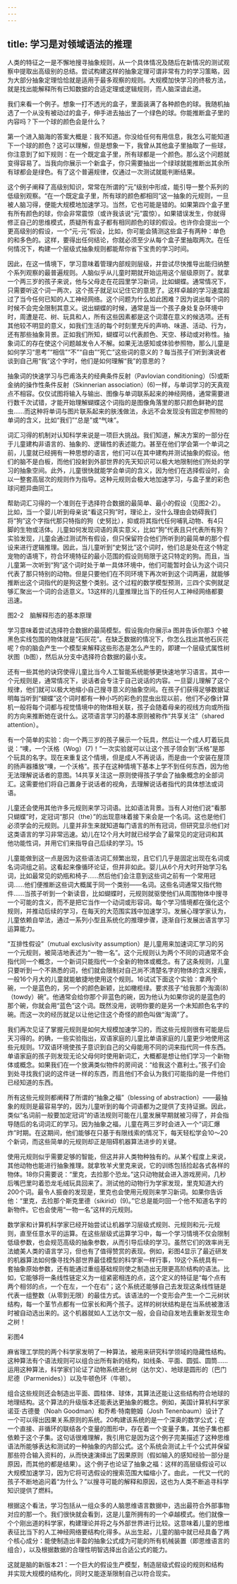 ```yaml
---
---
---
```

title: 学习是对领域语法的推理
---




人类的特征之一是不懈地搜寻抽象规则，从一个具体情况及随后在新情况的测试观察中提取出高级别的总结。尝试构建这样的抽象定理可谓非常有力的学习策略，因为大部分抽象定理恰恰就是适用于最多观察的规则。大规模加快学习的终极方法，就是找出能解释所有已知数据的合适定理或逻辑规则，而人脑深谙此道。

我们来看一个例子。想象一打不透光的盒子，里面装满了各种颜色的球。我随机抽选了一个从没有被动过的盒子，伸手进去抽出了一个绿色的球。你能推断盒子里的内容吗？下一个球的颜色会是什么？

第一个进入脑海的答案大概是：我不知道。你没给任何有用信息，我怎么可能知道下一个球的颜色？这可以理解，但是想象一下，我曾从其他盒子里抽取了一些球，你注意到了如下规则：在一个既定盒子里，所有球都是一个颜色。那么这个问题就变得容易了。当我向你展示一个新盒子，你只需要抽出一个绿球就能推断出其余所有球都会是绿色。有了这个普遍规律，仅通过一次测试就能判断结果。

这个例子阐释了高级别知识，常常在所谓的“元”级别中形成，能引导一整个系列的低级别观察。“在一个既定盒子里，所有球的颜色都相同”这一抽象的元规则，一旦被人脑习得，便能大规模地加速学习。当然，它也可能是错的。如果第四个盒子里有所有颜色的球，你会非常震惊（或许我该说“元”震惊）。如果错误发生，你就得修正自己的思维模式，质疑所有盒子都有相同颜色的球的假设。也许你会提出一个更高级别的假设，一个“元-元”假设，比如，你可能会猜测这些盒子有两种：单色的和多色的。这样，要得出任何结论，你就必须至少从每个盒子里抽取两次。在任何情况下，构建一个层级式抽象规则都能帮你省下宝贵的学习时间。

因此，在这一情境下，学习意味着管理内部规则层级，并尝试尽快推导出能归纳整个系列观察的最普遍规则。人脑似乎从儿童时期就开始运用这个层级原则了。就拿一个两三岁的孩子来说，他与父母走在花园里学习新词，比如蝴蝶。通常情况下，只需要听这个词一两次，这个孩子就足以记住它的意思了。这样卓越的学习速度超过了当今任何已知的人工神经网络。这个问题为什么如此困难？因为说出每个词的时候不会完全限制其意义。说出蝴蝶的时候，通常是当一个孩子身处复杂环境中时，周遭是花、树、玩具和人，所有这些因素都是这个词潜在意义的候选项。还有其他较不明显的意义，如我们生活的每个时刻里充斥的声响、味道、活动、行为，还有那些抽象背景。正如我们所知，蝴蝶可以代表颜色、天空、移动或对称性。抽象词汇的存在使这个问题越发令人不解。如果无法感知或体验参照物，那么儿童是如何学习“思考”“相信”“不”“自由”“死亡”这些词的意义的？每当孩子们听到演说者谈到自己用“我”这个字时，他们是如何理解“我”的意思的？

抽象词的快速学习与巴甫洛夫的经典条件反射（Pavlovian conditioning）(5)或斯金纳的操作性条件反射（Skinnerian association）(6)一样，与单词学习的天真观点不相容。仅仅试图将输入与输出、图像与单词联系起来的神经网络，通常需要进行数千次试错，才能开始理解蝴蝶这个词指的是图像角落里的那只颜色鲜艳的昆虫……而这种将单词与图片联系起来的肤浅做法，永远不会发现没有固定参照物的单词的含义，比如“我们”“总是”或“气味”。

词汇习得的机制对认知科学来说是一项巨大挑战。我们知道，解决方案的一部分在于儿童建构非语言的、抽象的、逻辑性的表述能力。甚至在他们学会第一个单词之前，儿童就已经拥有一种思想的语言，他们可以在其中建构并测试抽象的假设。他们的脑不是白板，而他们投射到外部世界的先天知识可以极大地限制他们所处的学习的抽象空间。此外，儿童很快就能学会单词的含义，因为他们在选择假设时，会以一整套高层次的规则作为指导。这种元规则会极大地加速学习，与盒子里的彩色球问题异曲同工。

帮助词汇习得的一个准则在于选择符合数据的最简单、最小的假设（见图2-2）。比如，当一个婴儿听到母亲说“看这只狗”时，理论上，没什么理由会妨碍我们将“狗”这个字指代那只特指的狗（史努比），抑或将其指代任何哺乳动物、有4只脚的生物或活体。儿童如何发现词语的真实意义，比如“狗”代表且只代表所有狗？实验发现，儿童会通过测试所有假设，但只保留符合他们所听到的最简单的那个假设来进行逻辑推理。因此，当儿童听到“史努比”这个词时，他们总是处在这个特定宠物的语境下，符合环境特征的最小范围的假设则局限于这只特定的狗。而且，当儿童第一次听到“狗”这个词时处于单一具体环境中，他们可能暂时会认为这个词只代表了那只特别的动物。但是只要他们在不同环境下再次听到这个词两遍，就能够推断出这个词指代的是狗这整个类别。这个过程的数学模型预测，三四个实例就足够汇聚出一个词的合适意义。13这样的儿童推理比当下的任何人工神经网络都要迅速。

图2-2　脑解释形态的基本原理

学习意味着尝试选择符合数据的最简模型。假设我向你展示a 图并告诉你那3 个被黑色实线包围的物体就是“石灰花”。在缺乏数据的情况下，你怎么找出其他石灰花呢？你的脑会产生一个模型来解释这些形态是怎么产生的，即建一个层级式属性树状图（b图），然后从分支中选择符合数据的最小支。



还有一些其他的诀窍使得儿童比当今人工智能系统能够更快速地学习语言。其中一个元规则是，通常情况下，说话者会专注于自己说话的内容。一旦婴儿理解了这个规律，他们就可以极大地缩小自己搜寻意义的抽象空间。在孩子们获得足够数据证明每当听到“蝴蝶”这个词时都有一种小巧的彩色的昆虫出现以前，他们不必像计算机一般将每个词都与视觉情境中的物体相关联，孩子会随着母亲的视线方向或所指的方向来推断她在说什么。这项语言学习的基本原则被称作“共享关注”（shared attention）。

有一个简单的实验：向一个两三岁的孩子展示一个玩具，然后让一个成人盯着玩具说：“噢，一个沃格（Wog）(7)！”一次实验就可以让这个孩子领会到“沃格”是那个玩具的名字。现在来重复这个情境，但是成人不再说话，而是由一个安装在屋顶的扬声器播放“噢，一个沃格”。孩子在这种情境下基本上学不到任何东西，因为他无法理解说话者的意图。14共享关注这一原则使得孩子学会了抽象概念的全部词汇。这需要他们将自己置身于说话者的视角，去理解说话者指代的具体想法或词语。

儿童还会使用其他许多元规则来学习词语。比如语法背景。当有人对他们说“看那只蝴蝶”时，定冠词“那只（the）”的出现意味着接下来会是一个名词。这也是他们必须学会的元规则。儿童并非生来就知道每门语言的所有冠词，但研究显示他们对这类语言的学习非常迅速。幼儿在12个月大时就已经学会了最常见的定冠词和其他功能性词，并用它们来指导自己后续的学习。15

儿童能做到这一点是因为这些语法词汇频繁出现，且它们几乎是固定出现在名词或名词词组之前。这看起来像循环论证，但并非如此。婴儿从6个月大时开始学习名词，比如最常见的奶瓶和椅子……然后他们会注意到这些词之前有一个常用冠词……他们便推断这些词大概属于同一个类别——名词。这些名词通常又指代物件……当孩子听到一个新读音，比如蝴蝶时，元规则就驱使他们从周围物体中搜寻一个可能的含义，而不是把它当作一个动词或形容词。每个学习情境都在强化这个规则，并推动后续的学习，在每天的大范围实践中加速学习。发展心理学家认为，儿童依赖自举法，通过一系列小型且系统化的推理步骤，逐渐自行发展出语言学习运算能力。

“互排性假设”（mutual exclusivity assumption）是儿童用来加速词汇学习的另一个元规则，被简洁地表述为“一物一名”。这个元规则认为两个不同的词通常不会指代同一个概念，一个新词只能指代一个全新的物体或概念。有了这条规则，儿童只要听到一个不熟悉的词，他们就会限制对自己尚不清楚名字的物体的含义搜索，一般16个月大的儿童就能敏捷地使用这个规则。16试试下面这个实验：拿两个碗，一个是蓝色的，另一个的颜色新颖，比如橄榄绿。要求孩子“给我那个淘滴(8)（towdy）碗”。他通常会给你那个非蓝色的碗，因为他认为如果你说的是蓝色的那个碗，你就会用“蓝色”这个词。既然没用，说明你要的是另一个未知颜色名字的碗。而这一次的经历就足以让他记住这个奇怪的颜色叫做“淘滴”了。

我们再次见证了掌握元规则是如何大规模加速学习的，而这些元规则很有可能是后天习得的。的确，一些实验指出，双语家庭的儿童比单语家庭的儿童更少地使用这些元规则。17双语环境使孩子意识到自己的父母能用不同的词来指代同一件东西。单语家庭的孩子则发现无论父母何时使用新词汇，大概都是想让他们学习一个新物体或概念。如果我们在一个放满类似物件的房间说：“给我这个嘉利士。”孩子们会到处寻找我们说的这件谜一样的东西，而且他们不会认为我们可能指的是一件他们已经知道的东西。

所有这些元规则都阐释了所谓的“抽象之福”（blessing of abstraction）——最抽象的规则是最容易学的，因为儿童听到的每个词语都为之提供了支持证据。因此，类似“名词前一般要加定冠词”的语法规则可能在儿童发展早期就被习得了，并会指导随后的名词词汇的学习。因为抽象之福，儿童在两三岁时会进入一个“词汇爆炸”时期。在这期间，他们能够在只基于有限线索的情况下，每天轻松学会10～20个新词，而这些简单的元规则却正是阻碍机器算法进步的关键。

使用元规则似乎需要足够的智能，但这并非人类物种独有的。从某个程度上来说，其他动物也能进行抽象推理。就拿牧羊犬里克来说，它的训练包括捡起各式各样的物体。18你只需要说：“里克，去捡那个恐龙。”这只动物就会进入游戏房间，几秒后嘴巴里叼着恐龙毛绒玩具回来了。测试他的动物行为学家发现，里克知道大约200个词。最令人振奋的发现是，里克也会使用元规则来学习新词。如果你告诉他：“里克，去捡那个斯克里德（sikirid）(9)。”它总是能叼回一个他不知道名字的新物件。它也会使用“一物一名”这样的元规则。

数学家和计算机科学家已经开始尝试让机器学习层级式规则、元规则和元-元规则，直至任意水平的运算。在这些层级式运算学习中，每一个学习情境不仅会限制低级参数，也会规范高级的抽象参数，从而引导后续的学习。虽然它们的效率尚无法媲美人类的语言学习，但也有了值得赞赏的表现。例如，彩图4显示了最近研发的机器算法如何像寻找外部世界最佳模型的科学家一样行事，19这个系统具有一套抽象原始参数，还有能通过重组基础规则使之制造出无限更高阶结构的语法。比如，它能够将一条线性链定义为一组紧密相连的点，这个定义的特征是“每个点有两个相邻的点，一个在左，一个在右”；这个系统还能够自己去发现这条线性链是代表一组整数（从零到无限）的最佳方式。该语法的一个变形会产生一个二元树状结构，每一个茎节点都有一位家长和两个孩子。这样的树状结构是在当系统被激活时被自动选出来的。这个机器就如人工达尔文一般，会自动自发地去重新发现生命之树！

彩图4

麻省理工学院的两个科学家发明了一种算法，被用来研究科学领域的隐藏性结构。这种算法有个语法规则可以组合出所有新的结构，如线条、平面、圆弧、圆筒……运用这种算法，科学家们论证了动物系统进化树（达尔文）、地球是圆形的〔巴门尼德（Parmenides）〕以及牛顿色环（牛顿）。



组合这些规则还会制造出平面、圆柱体、球体，其算法还能让这些结构符合地球的地理结构。这个算法的升级版本还能表达更抽象的概念。例如，美国计算机科学家诺亚·古德曼（Noah Goodman）和乔希·特南鲍姆（Josh Tenenbaum）设计了一个可以得出因果关系原则的系统。20构建该系统的是一个深奥的数学公式；在一个直接、非循环的联结各个变量的图形中，存在着一个变量子集，其他子集也都依赖于这个子集。这句话很难理解，我引用它是因为这个例子完美描述了这种思维语法所能够表达和测试的一种抽象的内部公式。这个系统会测试上千个公式并保留那些符合输入资料的，从而快速演绎出了因果原则（假如输入的感知经验一部分是原因，而其他的都是结果）。这个例子也论证了抽象之福：这样的高层级假设可以大规模加速学习，因为它将可选假设的搜索范围大幅缩小了。由此，一代又一代的孩子不断地追问着“为什么？”以搜寻可能的解释和原因，这也为人类不断追寻科学知识提供了燃料。

根据这个看法，学习包括从一组众多的人脑思维语言数据中，选出最符合外部事物对应的那一个。我们很快就会看到，这是儿童所拥有的一个卓越模式。他们就像一个个刚出道的科学家，构建理论并将之与外部世界进行比较。这意味着儿童的思维表征比当下的人工神经网络要结构化得多。从出生起，儿童的脑中就已经具备了两个核心成分：能使制造出丰盈的抽象公式成为可能的所有机械装置（即思维语言的组合），以及根据数据的合理性明智选择出合适公式的能力。

这就是脑的新版本21：一个巨大的假设生产模型，制造层级式假设的规则和结构并实现大规模的结构化，同时又能逐渐限制自己以符合现实。